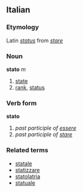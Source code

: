 ==Italian==
===Etymology===
Latin ''[[status]]'' from ''[[stare]]''
===Noun===
'''stato''' ''m''

# [[state]]
# [[rank]], [[status]]

===Verb form===
'''stato'''

# ''past participle of [[essere]]''
# ''past participle of [[stare]]''

===Related terms===
*[[statale]]
*[[statizzare]]
*[[statolatria]]
*[[statuale]]